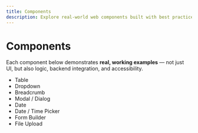 ```yaml
---
title: Components
description: Explore real-world web components built with best practices.
---
```



# Components

Each component below demonstrates **real, working examples** — not just UI, but also logic, backend integration, and accessibility.

<ul className="space-y-2 mt-6 list-disc pl-6 text-sm">
  <li>
    <Link href="/docs/components/table" className="text-primary hover:underline">
      Table
    </Link>
  </li>
  <li>
    <Link href="/docs/components/dropdown" className="text-primary hover:underline">
      Dropdown
    </Link>
  </li>
  <li>
    <Link href="/docs/components/breadcrumb" className="text-primary hover:underline">
      Breadcrumb
    </Link>
  </li>
  <li>
    <Link href="/docs/components/modal-dialog" className="text-primary hover:underline">
      Modal / Dialog
    </Link>
  </li>
  <li>
    <Link href="/docs/components/date" className="text-primary hover:underline">
      Date
    </Link>
  </li>
  <li>
    <Link href="/docs/components/date-time-picker" className="text-primary hover:underline">
      Date / Time Picker
    </Link>
  </li>
  <li>
    <Link href="/docs/components/form-builder" className="text-primary hover:underline">
      Form Builder
    </Link>
  </li>
  <li>
    <Link href="/docs/components/file-upload" className="text-primary hover:underline">
      File Upload
    </Link>
  </li>
</ul>
